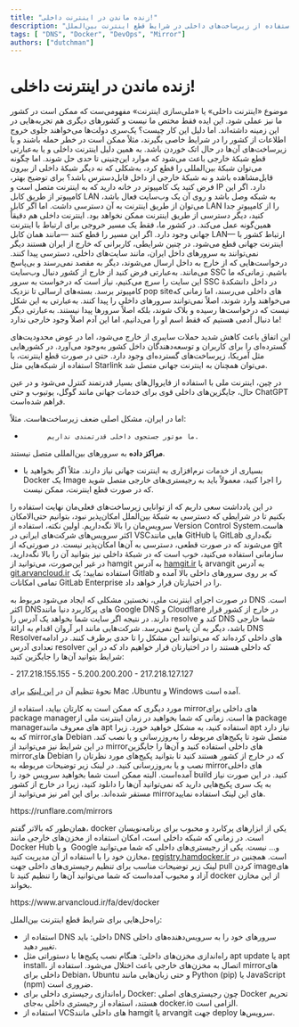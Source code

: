 ```yaml
---
title: "زنده ماندن در اینترنت داخلی!"
description: "راهنمایی برای استفاده از زیرساخت‌های داخلی در شرایط قطع اینترنت بین‌الملل"
tags: [ "DNS", "Docker", "DevOps", "Mirror"]
authors: ["dutchman"]
---
```


# زنده ماندن در اینترنت داخلی!

موضوع «اینترنت داخلی» یا «ملی‌سازی اینترنت» مفهومی‌ست که ممکن است در کشور ما نیز عملی شود. این ایده فقط مختص ما نیست و کشورهای دیگری هم تجربه‌هایی در این زمینه داشته‌اند. اما دلیل این کار چیست؟
یک‌سری دولت‌ها می‌خواهند جلوی خروج اطلاعات از کشور را در شرایط خاصی بگیرند، مثلاً ممکن است در خطر حمله باشند و یا زیرساخت‌های آن‌ها در حال اتک خوردن باشد. به همین دلیل اینترنت داخلی و یا به‌عبارتی قطع شبکۀ خارجی باعث می‌شود که موارد این‌چنینی تا حدی حل شوند. اما چگونه می‌توان شبکۀ بین‌المللی را قطع کرد، به‌شکلی که نه دیگر شبکۀ داخلی از بیرون قابل‌مشاهده باشد و نه شبکۀ خارجی از داخل قابل‌دسترس باشد؟
برای توضیح بهتر، فرض کنید یک کامپیوتر در خانه دارید که به اینترنت متصل است و IP دارد. اگر این کامپیوتر از طریق کابل LAN به شبکه وصل باشد و روی آن یک وب‌سایت فعال باشد، می‌توان از طریق اینترنت به آن دسترسی داشت. اما اگر کابل LAN را از کامپیوتر جدا کنید، دیگر دسترسی از طریق اینترنت ممکن نخواهد بود. اینترنت داخلی هم دقیقاً همین‌گونه عمل می‌کند.
در کشور ما، فقط یک مسیر خروجی برای ارتباط با اینترنت جهانی وجود دارد. اگر این مسیر را قطع کنند —مانند همان کابل LAN— ارتباط کشور با اینترنت جهانی قطع می‌شود. در چنین شرایطی، کاربرانی که خارج از ایران هستند دیگر نمی‌توانند به سرورهای داخل ایران، مانند سایت‌های داخلی، دسترسی پیدا کنند. درخواست‌هایی که از خارج به داخل ارسال می‌شوند، دیگر به مقصد نمی‌رسند و بی‌پاسخ می‌مانند. به‌عبارتی فرض کنید از خارج از کشور دنبال وب‌سایت SSC باشیم. زمانی‌که ما این سایت را سرچ می‌کنیم، نیاز است که درخواست به سرور SSC در داخل دانشکدهٔ کامپیوتر برسد. بسته‌های ارسالی تا نزدیک pop siteهای داخلی می‌رسند، اما زمانی که می‌خواهند وارد شوند، اصلاً نمی‌توانند سرورهای داخلی را پیدا کنند. به‌عبارتی به این شکل نیست که درخواست‌ها رسیده و بلاک شوند، بلکه اصلاً سرورها پیدا نیستند. به‌عبارتی دیگر ما دنبال آدمی هستیم که فقط اسم او را می‌دانیم، اما این آدم اصلاً وجود خارجی ندارد!

این اتفاق باعث کاهش شدید حملات سایبری از خارج می‌شود، اما در عوض محدودیت‌های گسترده‌ای را برای کاربران و توسعه‌دهندگان داخل کشور به‌وجود می‌آورد. در کشورهایی مثل آمریکا، زیرساخت‌های گسترده‌ای وجود دارد. حتی در صورت قطع اینترنت، با استفاده از شبکه‌هایی مثل Starlink می‌توان همچنان به اینترنت جهانی متصل شد.

در چین، اینترنت ملی با استفاده از فایروال‌های بسیار قدرتمند کنترل می‌شود و در عین حال، جایگزین‌های داخلی قوی برای خدمات جهانی مانند گوگل، یوتیوب و حتی ChatGPT فراهم شده‌است.

اما در ایران، مشکل اصلی ضعف زیرساخت‌هاست. مثلاً:
-           ما موتور جستجوی داخلی قدرتمندی نداریم.
<Tooltip tip="Data Centers"><span>**مراکز داده**</span></Tooltip>
به سرورهای بین‌المللی متصل نیستند.
- بسیاری از خدمات نرم‌افزاری به اینترنت جهانی نیاز دارند. مثلاً اگر بخواهید با Docker یک Image را اجرا کنید، معمولاً باید به رجیستری‌های خارجی متصل شوید که در صورت قطع اینترنت، ممکن نیست.

در این یادداشت سعی داریم که از توانایی زیرساخت‌های فعلی‌مان نهایت استفاده را بکنیم تا در شرایطی که دسترسی به شبکۀ بین‌الملل امکان‌پذیر نبود، بتوانیم حتی‌الامکان سرویس‌مان را بالا نگه‌داریم.
اولین نکته، استفاده از Version Control Systemهاست. اکثر سرویس‌های شرکت‌های ایرانی در VSCهایی مانند GitHub یا GitLab نگه‌داری می‌‌شوند که در صورت قطعی، دسترسی به آن‌ها امکان‌پذیر نیست. در صورتی‌که از git سازمانی استفاده می‌کنید، خوب است که در شبکۀ داخلی نیز بتوانید آن را بالا نگه‌دارید، در غیر این‌صورت، می‌توانید از hamgit به آدرس [hamgit.ir](https://hamgit.ir) یا arvangit به آدرس [git.arvancloud.ir](https://git.arvancloud.ir) استفاده نمایید؛ یک Gitlab که بر روی سرورهای داخلی بالا آمده و تمامی امکانات GitLab Enterprise را در اختیارتان قرار خواهد داد.

در صورت اجرای اینترنت ملی، نخستین مشکلی که ایجاد می‌شود مربوط به DNS است. اکثر DNSهای پرکاربرد دنیا مانند Google DNS و Cloudflare در خارج از کشور قرار دارند. در نتیجه اگر سایت شما بخواهد یک آدرس را resolve کند و DNS شما خارجی باشد، دیگر به آن پاسخ نمی‌رسد. شرکت‌هایی مانند ابر آروان اقدام به ارائهٔ DNS Resolverهای داخلی کرده‌اند که می‌توانند این مشکل را تا حدی برطرف کنند. در ادامه تعدادی آدرس resolver که داخلی هستند را در اختیارتان قرار خواهیم داد که در این شرایط بتوانید آن‌ها را جایگزین کنید:

<div dir={"ltr"}>
    - 217.218.155.155
    - 5.200.200.200
    - 217.218.127.127
</div>

نحوۀ تنظیم آن در
[این لینک](https://medium.com/@ajonesb/resolving-sudden-dns-issues-on-ubuntu-a-step-by-step-guide-1f9ab1c27a32)
برای Mac ،Ubuntu و Windows آمده است.

مورد دیگری که ممکن است به کارتان بیاید، استفاده از mirrorهای داخلی برای package managerها است. زمانی که شما بخواهید در زمان اینترنت ملی از package managerهای معروف مانند apt استفاده کنید، به مشکل خواهید خورد. زیرا apt نیاز دارد که به mirrorهای Debian متصل شود تا پکیج‌های مربوطه را به‌روز‌رسانی و یا نصب کند. در این شرایط نیز می‌توانید از mirrorهای داخلی استفاده کنید و آن‌ها را جایگزین mirrorهای Debian که در خارج از کشور هستند کنید تا بتوانید پکیج‌های مورد نظرتان را نصب و یا به‌روز‌رسانی کنید. در لینک زیر توضیحات مربوطه به mirrorهای  داخلی آمده‌است. البته ممکن است شما بخواهید سرویس خود را build کنید. در این صورت نیاز به یک سری پکیج‌هایی دارید که نمی‌توانید آن‌ها را دانلود کنید، زیرا در خارج از کشور مستقر شده‌اند. برای این امر نیز می‌توانید از mirrorهای این لینک استفاده نمایید.


<div style={{textAlign: "center", margin: "0 0", fontSize: "1.1em"}}>
    https://runflare.com/mirrors
</div>

همان‌طور که بالاتر گفتم، docker یکی از ابزارهای پرکابرد و محبوب برای برنامه‌نویسان است. در زمانی که شبکه داخلی است، امکان استفاده از مخزن‌های خارجی مانند Docker Hub و یا  Google و... نیست. یکی از رجیستری‌های داخلی که شما می‌توانید مخازن خود را با استفاده از آن مدیریت کنید،
[registry.hamdocker.ir](https://registry.hamdocker.ir) است. همچنین در لینک زیر توضیحات مناسب برای تنظیم رجیستری‌های داخلی جهت pull کردن imageهای آزاد و محبوب آمده‌است که شما می‌توانید آن‌ها را تنظیم کنید تا docker از این مخازن بخواند.
<div style={{textAlign: "center", margin: "0 0", fontSize: "1.1em"}}>
    https://www.arvancloud.ir/fa/dev/docker
</div>

راه‌حل‌هایی برای شرایط قطع اینترنت بین‌الملل:

- استفاده از DNS داخلی: باید DNS سرورهای خود را به سرویس‌دهنده‌های داخلی تغییر دهید.
- راه‌اندازی مخزن‌های داخلی: هنگام نصب پکیج‌ها با دستوراتی مثل apt update یا apt install، اتصال به مخزن‌های خارجی باعث اختلال می‌شود. استفاده از mirrorهای داخلی برای Debian، Ubuntu و حتی زبان‌هایی مانند Python (pip) یا JavaScript (npm) ضروری است.
- راه‌اندازی رجیستری داخلی برای Docker: چون رجیستری‌های اصلی Docker تحریم هستند، استفاده از رجیستری داخلی به‌جای docker.io الزامی است.
- استفاده از VCSهای داخلی مانند hamgit یا arvangit جهت deploy سرویس‌ها.
